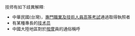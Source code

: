 技师有如下歧異解釋:
*中華民國(台灣)，[[專門職業及技術人員高等考試|專門職業及技術人員高等考試]]通過取得執照者
*有某種專長的[[技术员|技术员]]
*中國大陸地區對於[[按摩|按摩]]員的通俗稱呼
{{Disambig|G|cat=二字消歧义}}